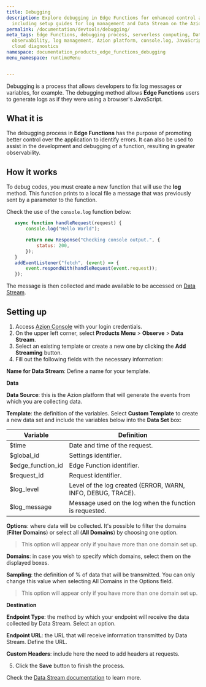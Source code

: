 ```yaml
---
title: Debugging
description: Explore debugging in Edge Functions for enhanced control and observability,
  including setup guides for log management and Data Stream on the Azion platform.
permalink: /documentation/devtools/debugging/
meta_tags: Edge Functions, debugging process, serverless computing, Data Stream setup,
  observability, log management, Azion platform, console.log, JavaScript debugging,
  cloud diagnostics
namespace: documentation_products_edge_functions_debugging
menu_namespace: runtimeMenu


---
```


Debugging is a process that allows developers to fix log messages or variables, for example. The debugging method allows **Edge Functions** users to generate logs as if they were using a browser's JavaScript.


## What it is

The debugging process in **Edge Functions** has the purpose of promoting better control over the application to identify errors. It can also be used to assist in the development and debugging of a function, resulting in greater observability.


## How it works

To debug codes, you must create a new function that will use the **log** method. This function prints to a local file a message that was previously sent by a parameter to the function.

Check the use of the `console.log` function below:

```js
   async function handleRequest(request) {
       console.log("Hello World");

       return new Response("Checking console output.", {
           status: 200,
       });
   }
   addEventListener("fetch", (event) => {
       event.respondWith(handleRequest(event.request));
   });
```

The message is then collected and made available to be accessed on [Data Stream](/en/documentation/products/observe/data-stream/).


## Setting up

1. Access [Azion Console](https://sso.azion.com/login) with your login credentials.
2. On the upper left corner, select **Products Menu** > **Observe** > **Data Stream**.
3. Select an existing template or create a new one by clicking the **Add Streaming** button.
4. Fill out the following fields with the necessary information:

**Name for Data Stream**: Define a name for your template.

**Data**

**Data Source**: this is the Azion platform that will generate the events from which you are collecting data.

**Template**: the definition of the variables. Select **Custom Template** to create a new data set and include the variables below into the **Data Set** box:

| **Variable**      | **Definition**                                              |
| ----------------- | ----------------------------------------------------------- |
| $time             | Date and time of the request.                               |
| $global_id        | Settings identifier.                                        |
| $edge_function_id | Edge Function identifier.                                   |
| $request_id       | Request identifier.                                         |
| $log_level        | Level of the log created (ERROR, WARN, INFO, DEBUG, TRACE). |
| $log_message      | Message used on the log when the function is requested.     |

**Options**: where data will be collected. It's possible to filter the domains (**Filter Domains**) or select all (**All Domains**) by choosing one option.

> This option will appear only if you have more than one domain set up.

**Domains**: in case you wish to specify which domains, select them on the displayed boxes.

**Sampling**: the definition of % of data that will be transmitted. You can only change this value when selecting All Domains in the Options field.

> This option will appear only if you have more than one domain set up.

**Destination**

**Endpoint Type**: the method by which your endpoint will receive the data collected by Data Stream. Select an option.

**Endpoint URL**: the URL that will receive information transmitted by Data Stream. Define the URL.

**Custom Headers**: include here the need to add headers at requests.

5. Click the **Save** button to finish the process.

Check the [Data Stream documentation](/en/documentation/products/observe/data-stream/) to learn more.





